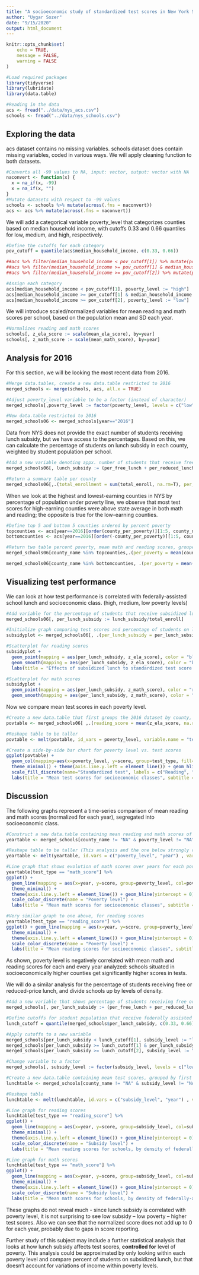 ```yaml
---
title: "A socioeconomic study of standardized test scores in New York State schools"
author: "Uygar Sozer"
date: "9/15/2020"
output: html_document
---
```


```r
knitr::opts_chunk$set(
	echo = TRUE,
	message = FALSE,
	warning = FALSE
)
```

```r
#Load required packages
library(tidyverse)
library(lubridate)
library(data.table)
```

```r
#Reading in the data
acs <- fread("../data/nys_acs.csv")
schools <- fread("../data/nys_schools.csv")
```

## Exploring the data
acs dataset contains no missing variables.
schools dataset does contain missing variables, coded in various ways. We will apply cleaning function to both datasets.

```r
#Converts all -99 values to NA, input: vector, output: vector with NA
naconvert <- function(x) {
  x = na_if(x, -99)
  x = na_if(x, "")
}
#Mutate datasets with respect to -99 values
schools <- schools %>% mutate(across(.fns = naconvert))
acs <- acs %>% mutate(across(.fns = naconvert))
```

We will add a categorical variable poverty_level that categorizes counties based on median household income, with cutoffs 0.33 and 0.66 quantiles for low, medium, and high, respectively.

```r
#Define the cutoffs for each category
pov_cutoff = quantile(acs$median_household_income, c(0.33, 0.66))

##acs %>% filter(median_household_income < pov_cutoff[1]) %>% mutate(poverty_level = "high")
##acs %>% filter(median_household_income >= pov_cutoff[1] & median_household_income < pov_cutoff[2] ) %>% mutate(poverty_level = "medium")
##acs %>% filter(median_household_income >= pov_cutoff[2]) %>% mutate(poverty_level = "low")

#Assign each category
acs[median_household_income < pov_cutoff[1], poverty_level := "high"]
acs[median_household_income >= pov_cutoff[1] & median_household_income < pov_cutoff[2], poverty_level :="medium"]
acs[median_household_income >= pov_cutoff[2], poverty_level := "low"]
```

We will introduce scaled/normalized variables for mean reading and math scores per school, based on the population mean and SD each year.

```r
#Normalizes reading and math scores
schools[, z_ela_score := scale(mean_ela_score), by=year]
schools[, z_math_score := scale(mean_math_score), by=year]
```

## Analysis for 2016

For this section, we will be looking the most recent data from 2016.

```r
#Merge data.tables, create a new data.table restricted to 2016
merged_schools <- merge(schools, acs, all.x = TRUE)

#Adjust poverty_level variable to be a factor (instead of character)
merged_schools[,poverty_level := factor(poverty_level, levels = c("low", "medium", "high"))]

#New data.table restricted to 2016
merged_schools06 <- merged_schools[year=="2016"]
```

Data from NYS does not provide the exact number of students receiving lunch subsidy, but we have access to the percentages. Based on this, we can calculate the percentage of students on lunch subsidy in each county, weighted by student population per school.

```r
#Add a new variable denoting appx. number of students that receive free or reduced-price lunch
merged_schools06[, lunch_subsidy := (per_free_lunch + per_reduced_lunch)*total_enroll]

#Return a summary table per county
merged_schools06[,.(total_enrollment = sum(total_enroll, na.rm=T), per_lunch_subsidy = sum(lunch_subsidy, na.rm=T)/sum(total_enroll, na.rm=T), per_poverty = mean(county_per_poverty, na.rm=T)), by = county_name]
```

When we look at the highest and lowest-earning counties in NYS by percentage of population under poverty line, we observe that most test scores for high-earning counties were above state average in both math and reading; the opposite is true for the low-earning counties.

```r
#Define top 5 and bottom 5 counties ordered by percent poverty
topcounties <- acs[year==2016][order(county_per_poverty)][1:5, county_name]
bottomcounties <- acs[year==2016][order(-county_per_poverty)][1:5, county_name]

#Return two table percent poverty, mean math and reading scores, grouped by county
merged_schools06[county_name %in% topcounties,.(per_poverty = mean(county_per_poverty), per_lunch_subsidy = sum(lunch_subsidy)/sum(total_enroll), mean_ela = mean(z_ela_score, na.rm=T), mean_math = mean(z_math_score, na.rm=T)),by=county_name]

merged_schools06[county_name %in% bottomcounties, .(per_poverty = mean(county_per_poverty), per_lunch_subsidy = sum(lunch_subsidy)/sum(total_enroll), mean_ela = mean(z_ela_score, na.rm=T), mean_math = mean(z_math_score, na.rm=T)),by=county_name]
```
## Visualizing test performance

We can look at how test performance is correlated with federally-assisted school lunch and socioeconomic class. (high, medium, low poverty levels)

```r
#Add variable for the percentage of students that receive subsidized lunch 
merged_schools06[, per_lunch_subsidy := lunch_subsidy/total_enroll]

#Initialize graph comparing test scores and percentage of students on lunch subsidy
subsidyplot <- merged_schools06[, .(per_lunch_subsidy = per_lunch_subsidy, z_ela_score = z_ela_score, z_math_score = z_math_score)] %>% ggplot() + theme_minimal()

#Scatterplot for reading scores
subsidyplot + 
  geom_point(mapping = aes(per_lunch_subsidy, z_ela_score), color = "blue", size= 0.5) + 
  geom_smooth(mapping = aes(per_lunch_subsidy, z_ela_score), color = "black", method = "lm") + 
  labs(title = "Effects of subsidized lunch to standardized test score in reading", subtitle = "Mean scores per school in 2016", x="Percentage of students receiving free or reduced price lunch", y="Normalized reading test score", caption = "Source: New York State Department of Education")

#Scatterplot for math scores
subsidyplot + 
  geom_point(mapping = aes(per_lunch_subsidy, z_math_score), color = "red", size = 0.5) + 
  geom_smooth(mapping = aes(per_lunch_subsidy, z_math_score), color = "black", method = "lm") + labs(title = "Effects of subsidized lunch to standardized test score in math", subtitle = "Mean scores per school in 2016", x="Percentage of students receiving free or reduced price lunch", y="Normalized math test score", caption = "Source: New York State Department of Education")
```

Now we compare mean test scores in each poverty level.

```r
#Create a new data.table that first groups the 2016 dataset by county, and then by poverty level. DT contains mean test scores
povtable <- merged_schools06[ ,.(reading_score = mean(z_ela_score, na.rm=T), math_score = mean(z_math_score, na.rm = T), poverty_level = unique(poverty_level)), by=county_name][,.(reading_score = mean(reading_score, na.rm=T), math_score = mean(math_score, na.rm = T)), by=poverty_level]

#Reshape table to be taller
povtable <- melt(povtable, id_vars = poverty_level, variable.name = "test_type", value.name = "score")

#Create a side-by-side bar chart for poverty level vs. test scores
ggplot(povtable) + 
  geom_col(mapping=aes(x=poverty_level, y=score, group=test_type, fill=test_type), position = "dodge") +
  theme_minimal() + theme(axis.line.y.left = element_line()) + geom_hline(yintercept = 0) +
  scale_fill_discrete(name="Standardized test", labels = c("Reading", "Math")) + 
  labs(title = "Mean test scores for socioeconomic classes", subtitle = "New York State, 2016", x = "Poverty level", y="Normalized score", caption = "Source: NYS Department of Education")
```

## Discussion

The following graphs represent a time-series comparison of mean reading and math scores (normalized for each year), segregated into socioeconomic class.

```r
#Construct a new data.table containing mean reading and math scores of schools, first grouped by county and year, then grouped by poverty level and year
yeartable <- merged_schools[county_name != "NA" & poverty_level != "NA", .(reading_score = mean(z_ela_score, na.rm=T), math_score = mean(z_math_score, na.rm = T), poverty_level = unique(poverty_level)), by = .(county_name, year)][,.(reading_score = mean(reading_score, na.rm=T), math_score = mean(math_score, na.rm = T)), by=.(poverty_level, year)]

#Reshape table to be taller (This analysis and the one below strongly resemble the one above. A better practice would definitely be to create a function that will do this for me)
yeartable <- melt(yeartable, id.vars = c("poverty_level", "year") , variable.name = "test_type", value.name = "score")

#Line graph that shows evolution of math scores over years for each poverty level
yeartable[test_type == "math_score"] %>% 
ggplot() + 
  geom_line(mapping = aes(x=year, y=score, group=poverty_level, col=poverty_level)) +
  theme_minimal() +
  theme(axis.line.y.left = element_line()) + geom_hline(yintercept = 0) +
  scale_color_discrete(name = "Poverty level") +
  labs(title = "Mean math scores for socioeconomic classes", subtitle = "New York State, 2009-2016", x = "Year", y = "Normalized score", caption = "Source: NYS Department of Education")

#Very similar graph to one above, for reading scores
yeartable[test_type == "reading_score"] %>% 
ggplot() + geom_line(mapping = aes(x=year, y=score, group=poverty_level, col=poverty_level)) +
  theme_minimal() +
  theme(axis.line.y.left = element_line()) + geom_hline(yintercept = 0) +
  scale_color_discrete(name = "Poverty level") +
  labs(title = "Mean reading scores for socioeconomic classes", subtitle = "New York State, 2009-2016", x = "Year", y = "Normalized score", caption = "Source: NYS Department of Education")
```
As shown, poverty level is negatively correlated with mean math and reading scores for each and every year analyzed: schools situated in socioeconomically higher counties get significantly higher scores in tests.

We will do a similar analysis for the percentage of students receiving free or reduced-price lunch, and divide schools up by levels of density.

```r
#Add a new variable that shows percentage of students receiving free or reduced price lunch
merged_schools[, per_lunch_subsidy := (per_free_lunch + per_reduced_lunch)]

#Define cutoffs for student population that receive federally assisted lunch, from low density to high
lunch_cutoff = quantile(merged_schools$per_lunch_subsidy, c(0.33, 0.66), na.rm=T)

#Apply cutoffs to a new variable
merged_schools[per_lunch_subsidy < lunch_cutoff[1], subsidy_level := "low"]
merged_schools[per_lunch_subsidy >= lunch_cutoff[1] & per_lunch_subsidy < lunch_cutoff[2], subsidy_level :="medium"]
merged_schools[per_lunch_subsidy >= lunch_cutoff[2], subsidy_level := "high"]

#Change variable to a factor
merged_schools[, subsidy_level := factor(subsidy_level, levels = c("low", "medium", "high"))]

#Create a new data.table containing mean test scores, grouped by first year and county, then year and subsidy level
lunchtable <- merged_schools[county_name != "NA" & subsidy_level != "NA", .(reading_score = mean(z_ela_score, na.rm=T), math_score = mean(z_math_score, na.rm = T), subsidy_level = unique(subsidy_level)), by = .(county_name, year)][,.(reading_score = mean(reading_score, na.rm=T), math_score = mean(math_score, na.rm = T)), by=.(subsidy_level, year)]

#Reshape table
lunchtable <- melt(lunchtable, id.vars = c("subsidy_level", "year") , variable.name = "test_type", value.name = "score")

#Line graph for reading scores
lunchtable[test_type == "reading_score"] %>% 
ggplot() + 
  geom_line(mapping = aes(x=year, y=score, group=subsidy_level, col=subsidy_level)) +
  theme_minimal() +
  theme(axis.line.y.left = element_line()) + geom_hline(yintercept = 0) +
  scale_color_discrete(name = "Subsidy level") +
  labs(title = "Mean reading scores for schools, by density of federally-assisted lunch availability", subtitle = "New York State, 2009-2016", x = "Year", y = "Normalized score", caption = "Source: NYS Department of Education")

#Line graph for math scores
lunchtable[test_type == "math_score"] %>% 
ggplot() + 
  geom_line(mapping = aes(x=year, y=score, group=subsidy_level, col=subsidy_level)) +
  theme_minimal() +
  theme(axis.line.y.left = element_line()) + geom_hline(yintercept = 0) +
  scale_color_discrete(name = "Subsidy level") +
  labs(title = "Mean math scores for schools, by density of federally-assisted lunch availability", subtitle = "New York State, 2009-2016", x = "Year", y = "Normalized score", caption = "Source: NYS Department of Education")
```
These graphs do not reveal much - since lunch subsidy is correlated with poverty level, it is not surprising to see low subsidy -- low poverty -- higher test scores.
Also we can see that the normalized score does not add up to 0 for each year, probably due to gaps in score reporting.

Further study of this subject may include a further statistical analysis that looks at how lunch subsidy affects test scores, **controlled for** level of poverty. This analysis could be approximated by only looking within each poverty level and compare percent of students on subsidized lunch, but that doesn't account for variations of income within poverty levels.
